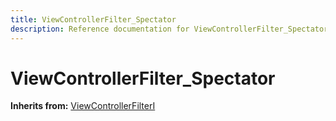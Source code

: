 ```yaml
---
title: ViewControllerFilter_Spectator
description: Reference documentation for ViewControllerFilter_Spectator meta class
---
```



# ViewControllerFilter_Spectator

**Inherits from:** [ViewControllerFilterI](/classes/viewcontrollerfilteri)

<ClassDetails file="/db/classes/ViewControllerFilter_Spectator.f92e07992a54.json" />
